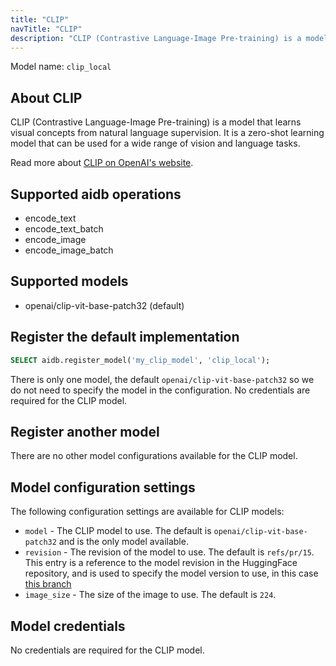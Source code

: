 ```yaml
---
title: "CLIP"
navTitle: "CLIP"
description: "CLIP (Contrastive Language-Image Pre-training) is a model that learns visual concepts from natural language supervision."
---
```


Model name: `clip_local`

## About CLIP

CLIP (Contrastive Language-Image Pre-training) is a model that learns visual concepts from natural language supervision. It is a zero-shot learning model that can be used for a wide range of vision and language tasks.

Read more about [CLIP on OpenAI's website](https://openai.com/research/clip/).


## Supported aidb operations

* encode_text
* encode_text_batch
* encode_image
* encode_image_batch

## Supported models

* openai/clip-vit-base-patch32 (default)

## Register the default implementation

```sql
SELECT aidb.register_model('my_clip_model', 'clip_local');
```

There is only one model, the default `openai/clip-vit-base-patch32` so we do not need to specify the model in the configuration. No credentials are required for the CLIP model.

## Register another model

There are no other model configurations available for the CLIP model.


## Model configuration settings

The following configuration settings are available for CLIP models:

* `model` - The CLIP model to use. The default is `openai/clip-vit-base-patch32` and is the only model available.
* `revision` - The revision of the model to use. The default is `refs/pr/15`. This entry is a reference to the model revision in the HuggingFace repository, and is used to specify the model version to use, in this case [this branch](https://huggingface.co/openai/clip-vit-base-patch32/tree/refs%2Fpr%2F15)
* `image_size` - The size of the image to use. The default is `224`.

## Model credentials

No credentials are required for the CLIP model.
